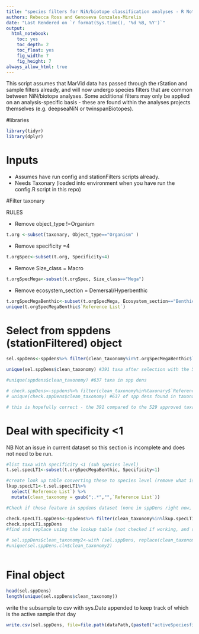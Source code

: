 ```yaml
---
title: "species filters for NiN/biotope classification analyses - R Notebook"
authors: Rebecca Ross and Genoveva Gonzales-Mirelis
date: "Last Rendered on `r format(Sys.time(), '%d %B, %Y')`"
output: 
  html_notebook: 
    toc: yes
    toc_depth: 2
    toc_float: yes
    fig_width: 7
    fig_height: 7
always_allow_html: true 
---
```


This script assumes that MarVid data has passed through the rStation and sample filters already, and will now undergo species filters that are common between NiN/biotope analyses. Some additional filters may only be applied on an analysis-specific basis - these are found within the analyses projects themselves (e.g. deepseaNiN or twinspanBiotopes).

#libraries
```r
library(tidyr)
library(dplyr)
```


# Inputs
- Assumes have run config and stationFilters scripts already.
- Needs Taxonary
(loaded into environment when you have run the config.R script in this repo)



#Filter taxonary

RULES

- Remove object_type !=Organism
```r
t.org <-subset(taxonary, Object_type=="Organism" )
```


- Remove specificity =4
```r
t.orgSpec<-subset(t.org, Specificity<4)
```

- Remove Size_class = Macro
```r
t.orgSpecMega<-subset(t.orgSpec, Size_class=="Mega")
```


- Remove ecosystem_section = Demersal/Hyperbenthic
```r
t.orgSpecMegaBenthic<-subset(t.orgSpecMega, Ecosystem_section=="Benthic" )
unique(t.orgSpecMegaBenthic$`Reference List`)
```







# Select from sppdens (stationFiltered) object

```r
sel.sppDens<-sppdens%>% filter(clean_taxonomy%in%t.orgSpecMegaBenthic$`Reference List`)

unique(sel.sppDens$clean_taxonomy) #391 taxa after selection with the 529 selected taxonary taxa - why?

#unique(sppdens$clean_taxonomy) #637 taxa in spp dens

# check.sppDens<-sppdens%>% filter(clean_taxonomy%in%taxonary$`Reference List`)
# unique(check.sppDens$clean_taxonomy) #637 of spp dens found in taxonary.

# this is hopefully correct - the 391 compared to the 529 approved taxa may be due to the removal of coastal stations and still portions of transects
```
# Deal with specificity <1

NB Not an issue in current dataset so this section is incomplete and does not need to be run.
```r
#list taxa with specificity <1 (sub species level)
t.sel.specLT1<-subset(t.orgSpecMegaBenthic, Specificity<1)

#create look up table converting these to species level (remove what is after the ';')
lkup.specLT1<-t.sel.specLT1%>%
  select(`Reference List`) %>%
  mutate(clean_taxonomy = gsub(";.*","",`Reference List`))

#Check if those feature in sppdens dataset (none in sppDens right now, so check code with future dataset)

check.specLT1.sppDens<-sppdens%>% filter(clean_taxonomy%in%lkup.specLT1$`Reference List`) #none in spdens, so no issue right now
check.specLT1.sppDens
#find and replace using the lookup table (not checked if working, and still incomplete, check with future data if there are <1 specificity taxa recorded in the sppdens dataset)

# sel.sppDens$clean_taxonomy2<-with (sel.sppDens, replace(clean_taxonomy, which(clean_taxonomy==lkup.specLT1$`Reference List`), lkup.specLT1$clean_taxonomy))
#unique(sel.sppDens.cln$clean_taxonomy2)
  
```
# Final object
```r
head(sel.sppDens)
length(unique(sel.sppDens$clean_taxonomy))
```

write the subsample to csv with sys.Date appended to keep track of which is the active sample that day
```r
write.csv(sel.sppDens, file=file.path(dataPath,(paste0("activeSpeciesfilter_", Sys.Date(),".csv"))))
```




